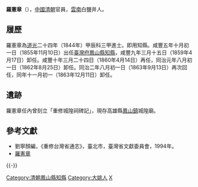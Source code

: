 '''羅憲章'''（{{bd|？||？||Luo}}），[[中國|中國]][[清朝|清朝]]官員，[[雲南|雲南]]白鹽井人。

==履歷==
羅憲章為[[道光|道光]]二十四年（1844年）甲辰科三甲進士。即用知縣。咸豐五年十月初一日（1855年11月10日）出任[[臺灣府|臺灣府]][[鳳山縣知縣|鳳山縣知縣]]，咸豐九年三月十五日（1859年4月17日）卸任。咸豐十年三月二十四日（1860年4月14日）再任，同治元年八月初一日（1862年8月25日）卸任。同治二年八月初一日（1863年9月13日）再次回任，同年十一月初一（1863年12月11日）卸任。

==遺跡==
羅憲章任內曾刻立「重修城隍祠碑記」，現存高雄縣[[鳳山區|鳳山鎮]]城隍廟。

==參考文獻==
*劉寧顏編，《重修台灣省通志》，臺北市，臺灣省文獻委員會，1994年。
*[http://140.112.30.227/career_tb/Find_person.php?person_name=%E7%BE%85%E6%86%B2%E7%AB%A0&submit=%E9%80%81%E5%87%BA 羅憲章]{{dead link|date=2018年4月 |bot=InternetArchiveBot |fix-attempted=yes }}
{{-}}
{{start box}}
{{s-off}}
{{Succession box|[[黃體元|黃體元]]|[[馬慶釗|馬慶釗]]|[[臺灣府|臺灣府]][[鳳山縣知縣|鳳山縣知縣]]|<small>咸豐五年（1855年）上任</small>}}
{{Succession box|[[馬慶釗|馬慶釗]]|[[張傳敬|張傳敬]]|[[臺灣府|臺灣府]][[鳳山縣知縣|鳳山縣知縣]]|<small>咸豐十年（1860年）再任</small>}}
{{Succession box|[[張傳敬|張傳敬]]|[[王衢|王衢]]|[[臺灣府|臺灣府]][[鳳山縣知縣|鳳山縣知縣]]|<small>同治二年（1863年）再任</small>}}
{{end box}}
{{道光二十四年甲辰科殿試金榜}}
{{DEFAULTSORT:Luo羅}}
[[Category:清朝鳳山縣知縣|Category:清朝鳳山縣知縣]]
[[Category:大姚人|Category:大姚人]]
[[Category:羅姓|X]]